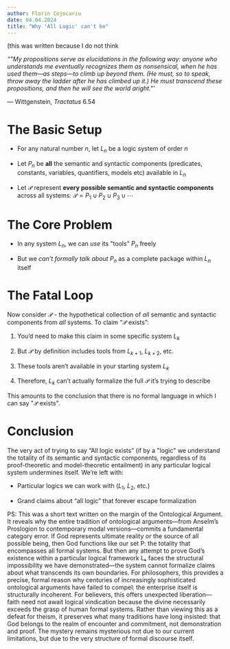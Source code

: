 ```yaml
---
author: Florin Cojocariu
date: 04.04.2024
title: "Why 'All Logic' can't be"
---
```


(this was written because I do not think 

::: epigraph
*"\"My propositions serve as elucidations in the following way: anyone
who understands me eventually recognizes them as nonsensical, when he
has used them---as steps---to climb up beyond them. (He must, so to
speak, throw away the ladder after he has climbed up it.) He must
transcend these propositions, and then he will see the world aright.\"'*

--- Wittgenstein, *Tractatus* 6.54
:::

# The Basic Setup

- For any natural number $n$, let $L_n$ be a logic system of order $n$

- Let $P_n$ be **all** the semantic and syntactic components
  (predicates, constants, variables, quantifiers, models etc) available
  in $L_n$

- Let $\mathscr{P}$ represent **every possible semantic and syntactic
  components** across all systems:
  $\mathscr{P}= P_1 \cup P_2 \cup P_3 \cup \cdots$

# The Core Problem

- In any system $L_n$, we can *use* its \"tools\" $P_n$ freely

- But we *can't formally talk about* $P_n$ as a complete package within
  $L_n$ itself

# The Fatal Loop

Now consider $\mathscr{P}$ - the hypothetical collection of *all*
semantic and syntactic components from *all* systems. To claim
"$\mathscr{P}$ exists":

1.  You'd need to make this claim in some specific system $L_k$

2.  But $\mathscr{P}$ by definition includes tools from $L_{k+1}$,
    $L_{k+2}$, etc.

3.  These tools aren't available in your starting system $L_k$

4.  Therefore, $L_k$ can't actually formalize the full $\mathscr{P}$
    it's trying to describe

This amounts to the conclusion that there is no formal language in which
I can say \"$\mathscr{P}$ exists\".

# Conclusion

The very act of trying to say "All logic exists" (if by a \"logic\" we
understand the totality of its semantic and syntactic components,
regardless of its proof-theoretic and model-theoretic entailment) in any
particular logical system undermines itself. We're left with:

- Particular logics we can work with ($L_1$, $L_2$, etc.)

- Grand claims about "all logic" that forever escape formalization

PS: This was a short text written on the margin of the Ontological Argument. It reveals why the entire tradition of ontological arguments—from Anselm's Proslogion to contemporary modal versions—commits a fundamental category error. If God represents ultimate reality or the source of all possible being, then God functions like our set P: the totality that encompasses all formal systems. But then any attempt to prove God's existence within a particular logical framework Lₖ faces the structural impossibility we have demonstrated—the system cannot formalize claims about what transcends its own boundaries. For philosophers, this provides a precise, formal reason why centuries of increasingly sophisticated ontological arguments have failed to compel: the enterprise itself is structurally incoherent. For believers, this offers unexpected liberation—faith need not await logical vindication because the divine necessarily exceeds the grasp of human formal systems. Rather than viewing this as a defeat for theism, it preserves what many traditions have long insisted: that God belongs to the realm of encounter and commitment, not demonstration and proof. The mystery remains mysterious not due to our current limitations, but due to the very structure of formal discourse itself.
